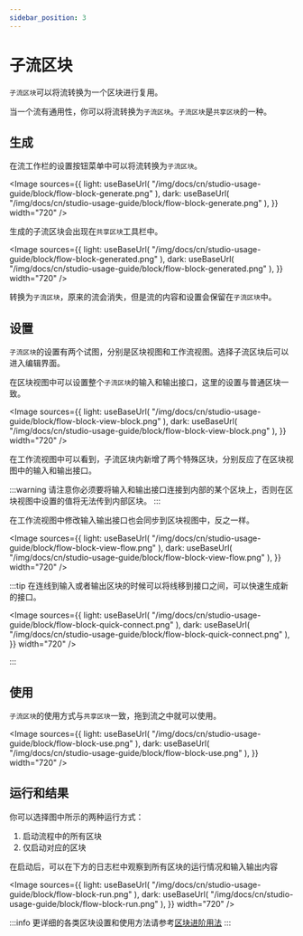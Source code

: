 ```yaml
---
sidebar_position: 3
---
```



# 子流区块

`子流区块`可以将流转换为一个区块进行复用。

当一个流有通用性，你可以将流转换为`子流区块`。`子流区块`是`共享区块`的一种。

## 生成

在流工作栏的设置按钮菜单中可以将流转换为`子流区块`。

<Image
  sources={{
    light: useBaseUrl(
      "/img/docs/cn/studio-usage-guide/block/flow-block-generate.png"
    ),
    dark: useBaseUrl(
      "/img/docs/cn/studio-usage-guide/block/flow-block-generate.png"
    ),
  }}
  width="720"
/>

生成的子流区块会出现在`共享区块`工具栏中。

<Image
  sources={{
    light: useBaseUrl(
      "/img/docs/cn/studio-usage-guide/block/flow-block-generated.png"
    ),
    dark: useBaseUrl(
      "/img/docs/cn/studio-usage-guide/block/flow-block-generated.png"
    ),
  }}
  width="720"
/>

转换为`子流区块`，原来的流会消失，但是流的内容和设置会保留在`子流区块`中。

## 设置

`子流区块`的设置有两个试图，分别是区块视图和工作流视图。选择子流区块后可以进入编辑界面。

在区块视图中可以设置整个`子流区块`的输入和输出接口，这里的设置与普通区块一致。

<Image
  sources={{
    light: useBaseUrl(
      "/img/docs/cn/studio-usage-guide/block/flow-block-view-block.png"
    ),
    dark: useBaseUrl(
      "/img/docs/cn/studio-usage-guide/block/flow-block-view-block.png"
    ),
  }}
  width="720"
/>

在工作流视图中可以看到，子流区块内新增了两个特殊区块，分别反应了在区块视图中的输入和输出接口。

:::warning
请注意你必须要将输入和输出接口连接到内部的某个区块上，否则在区块视图中设置的值将无法传到内部区块。
:::

在工作流视图中修改输入输出接口也会同步到区块视图中，反之一样。

<Image
  sources={{
    light: useBaseUrl(
      "/img/docs/cn/studio-usage-guide/block/flow-block-view-flow.png"
    ),
    dark: useBaseUrl(
      "/img/docs/cn/studio-usage-guide/block/flow-block-view-flow.png"
    ),
  }}
  width="720"
/>

:::tip
在连线到输入或者输出区块的时候可以将线移到接口之间，可以快速生成新的接口。

<Image
  sources={{
    light: useBaseUrl(
      "/img/docs/cn/studio-usage-guide/block/flow-block-quick-connect.png"
    ),
    dark: useBaseUrl(
      "/img/docs/cn/studio-usage-guide/block/flow-block-quick-connect.png"
    ),
  }}
  width="720"
/>

:::

## 使用

`子流区块`的使用方式与`共享区块`一致，拖到流之中就可以使用。

<Image
  sources={{
    light: useBaseUrl(
      "/img/docs/cn/studio-usage-guide/block/flow-block-use.png"
    ),
    dark: useBaseUrl(
      "/img/docs/cn/studio-usage-guide/block/flow-block-use.png"
    ),
  }}
  width="720"
/>

## 运行和结果

你可以选择图中所示的两种运行方式：

1. 启动流程中的所有区块
2. 仅启动对应的区块

在启动后，可以在下方的日志栏中观察到所有区块的运行情况和输入输出内容

<Image
  sources={{
    light: useBaseUrl(
      "/img/docs/cn/studio-usage-guide/block/flow-block-run.png"
    ),
    dark: useBaseUrl(
      "/img/docs/cn/studio-usage-guide/block/flow-block-run.png"
    ),
  }}
  width="720"
/>

:::info
更详细的各类区块设置和使用方法请参考[区块进阶用法](/zh-CN/docs/category/block-advanced-usage)
:::
